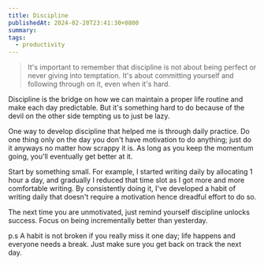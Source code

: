 ```yaml
---
title: Discipline
publishedAt: 2024-02-20T23:41:30+0800
summary:
tags:
  - productivity
---
```


> It's important to remember that discipline is not about being perfect or never giving into temptation. It's about committing yourself and following through on it, even when it's hard.

Discipline is the bridge on how we can maintain a proper life routine and make each day predictable. But it's something hard to do because of the devil on the other side tempting us to just be lazy.

One way to develop discipline that helped me is through daily practice. Do one thing only on the day you don't have motivation to do anything; just do it anyways no matter how scrappy it is. As long as you keep the momentum going, you'll eventually get better at it.

Start by something small. For example, I started writing daily by allocating 1 hour a day, and gradually I reduced that time slot as I got more and more comfortable writing. By consistently doing it, I've developed a habit of writing daily that doesn't require a motivation hence dreadful effort to do so.

The next time you are unmotivated, just remind yourself discipline unlocks success. Focus on being incrementally better than yesterday.

p.s A habit is not broken if you really miss it one day; life happens and everyone needs a break. Just make sure you get back on track the next day.
